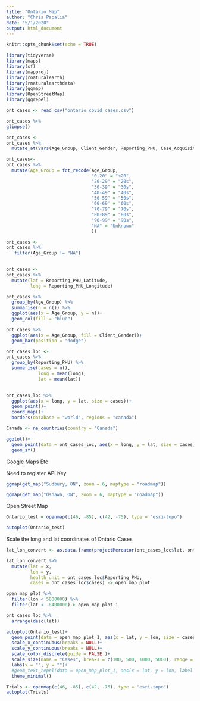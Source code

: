 ```yaml
---
title: "Ontario Map"
author: "Chris Papalia"
date: "5/1/2020"
output: html_document
---
```


```r
knitr::opts_chunk$set(echo = TRUE)
```


```r
library(tidyverse)
library(maps)
library(sf)
library(mapproj)
library(rnaturalearth)
library(rnaturalearthdata)
library(ggmap)
library(OpenStreetMap)
library(ggrepel)
```



```r
ont_cases <- read_csv("ontario_covid_cases.csv")
```

```r
ont_cases %>% 
glimpse()
```

```r
ont_cases <- 
ont_cases %>% 
  mutate_at(vars(Age_Group, Client_Gender, Reporting_PHU, Case_AcquisitionInfo, Outcome1), as.factor)
```

```r
ont_cases<- 
ont_cases %>%
  mutate(Age_Group = fct_recode(Age_Group, 
                                "0-20" = "<20",
                                "20-29" = "20s",
                                "30-39" = "30s",
                                "40-49" = "40s",
                                "50-59" = "50s",
                                "60-69" = "60s",
                                "70-79" = "70s",
                                "80-89" = "80s",
                                "90-99" = "90s", 
                                "NA" = "Unknown"
                                ))  
```

```r
ont_cases <- 
ont_cases %>% 
   filter(Age_Group != "NA")
 
```

```r
ont_cases <- 
ont_cases %>% 
  mutate(lat = Reporting_PHU_Latitude,
         long = Reporting_PHU_Longitude)
```



```r
ont_cases %>% 
  group_by(Age_Group) %>% 
  summarise(n = n()) %>% 
  ggplot(aes(x = Age_Group, y = n))+
  geom_col(fill = "blue")
```

```r
ont_cases %>% 
  ggplot(aes(x = Age_Group, fill = Client_Gender))+
  geom_bar(position = "dodge")
```


```r
ont_cases_loc <- 
ont_cases %>%
  group_by(Reporting_PHU) %>% 
  summarise(cases = n(),
            long = mean(long),
            lat = mean(lat))
  

```

```r
ont_cases_loc %>% 
  ggplot(aes(x = long, y = lat, size = cases))+
  geom_point()+
  coord_map()+
  borders(database = "world", regions = "canada")
```


```r
Canada <- ne_countries(country = "Canada")
```

```r
ggplot()+
  geom_point(data = ont_cases_loc, aes(x = long, y = lat, size = cases))+
  geom_sf()
```


Google Maps Etc

Need to register API Key

```r
ggmap(get_map("Sudbury, ON", zoom = 6, maptype = "roadmap"))
```


```r
ggmap(get_map("Oshawa, ON", zoom = 6, maptype = "roadmap"))

```






























Open Street Map

```r
Ontario_test = openmap(c(46, -85), c(42, -75), type = "esri-topo")
```

```r
autoplot(Ontario_test)
```


Scale the long and lat coordinates of Ontario Cases

```r
lat_lon_convert <- as.data.frame(projectMercator(ont_cases_loc$lat, ont_cases_loc$long))
```

```r
lat_lon_convert %>% 
  mutate(lat = x, 
         lon = y, 
         health_unit = ont_cases_loc$Reporting_PHU,
         cases = ont_cases_loc$cases) -> open_map_plot

```


```r
open_map_plot %>% 
  filter(lon < 5800000) %>% 
  filter(lat < -8400000)-> open_map_plot_1
```


```r
ont_cases_loc %>% 
  arrange(desc(lat))
```



```r
autoplot(Ontario_test)+
  geom_point(data = open_map_plot_1, aes(x = lat, y = lon, size = cases, colour = health_unit), alpha = .8)+
  scale_x_continuous(breaks = NULL)+
  scale_y_continuous(breaks = NULL)+
  scale_color_discrete(guide = FALSE )+
  scale_size(name = "Cases", breaks = c(100, 500, 1000, 5000), range = c(1, 10))+
  labs(x = "", y = "")+
  #geom_text_repel(data = open_map_plot_1, aes(x = lat, y = lon, label = health_unit), size = 2)+
  theme_minimal()

```



```r
Trials <- openmap(c(46, -85), c(42, -75), type = "esri-topo")
autoplot(Trials)

```

